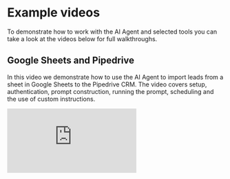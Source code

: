 # Example videos

To demonstrate how to work with the AI Agent and selected tools you can take a look at the videos below for full walkthroughs.

## Google Sheets and Pipedrive

In this video we demonstrate how to use the AI Agent to import leads from a sheet in Google Sheets to the Pipedrive CRM. The video covers setup, authentication, prompt construction, running the prompt, scheduling and the use of custom instructions.

<div
  style={{
    position: 'relative',
    paddingBottom: '56.23376623376623%',
    height: 0,
  }}
>
  <iframe
    src="https://www.loom.com/embed/13fa86469bb14d128bbb572c61c87c90?sid=b22bdde0-4f13-408e-8bec-69834151924a"
    frameBorder={0}
    webkitallowfullscreen=""
    mozallowfullscreen=""
    allowFullScreen=""
    style={{
      position: 'absolute',
      top: 0,
      left: 0,
      width: '100%',
      height: '100%',
    }}
  />
</div>
